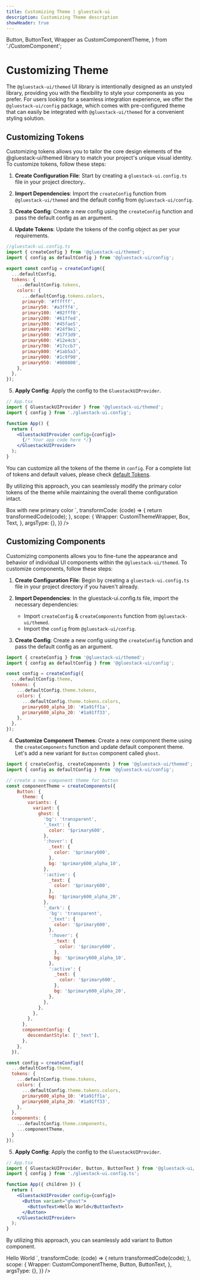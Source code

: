 ```yaml
---
title: Customizing Theme | gluestack-ui
description: Customizing Theme description
showHeader: true
---
```


  Button,
  ButtonText,
  Wrapper as CustomComponentTheme,
} from './CustomComponent';

<Meta title="Configuration Theme/Customizing Theme" />

# Customizing Theme

The `@gluestack-ui/themed` UI library is intentionally designed as an unstyled library, providing you with the flexibility to style your components as you prefer. For users looking for a seamless integration experience, we offer the `@gluestack-ui/config` package, which comes with pre-configured theme that can easily be integrated with `@gluestack-ui/themed` for a convenient styling solution.

## Customizing Tokens

Customizing tokens allows you to tailor the core design elements of the @gluestack-ui/themed library to match your project's unique visual identity. To customize tokens, follow these steps:

1. **Create Configuration File**: Start by creating a `gluestack-ui.config.ts` file in your project directory..

2. **Import Dependencies**: Import the `createConfig` function from `@gluestack-ui/themed` and the default config from `@gluestack-ui/config`.

3. **Create Config**: Create a new config using the `createConfig` function and pass the default config as an argument.

4. **Update Tokens**: Update the tokens of the config object as per your requirements.

```jsx
//gluestack-ui.config.ts
import { createConfig } from '@gluestack-ui/themed';
import { config as defaultConfig } from '@gluestack-ui/config';

export const config = createConfigm({
  ...defaultConfig,
  tokens: {
    ...defaultConfig.tokens,
    colors: {
      ...defaultConfig.tokens.colors,
      primary0: '#ffffff',
      primary50: '#a3fff4',
      primary100: '#82fff0',
      primary200: '#61ffed',
      primary300: '#45fae5',
      primary400: '#24f9e1',
      primary500: '#17f3d9',
      primary600: '#12e4cb',
      primary700: '#17ccb7',
      primary800: '#1ab5a3',
      primary900: '#1c9f90',
      primary950: '#000000',
    },
  },
});
```

5. **Apply Config**: Apply the config to the `GluestackUIProvider`.

```jsx
// App.tsx
import { GluestackUIProvider } from '@gluestack-ui/themed';
import { config } from './gluestack-ui.config';

function App() {
  return (
    <GluestackUIProvider config={config}>
      {/* Your app code here */}
    </GluestackUIProvider>
  );
}
```

You can customize all the tokens of the theme in `config`. For a complete list of tokens and default values, please check [default Tokens](https://gluestack.io/ui/docs/theme/default-tokens).

By utilizing this approach, you can seamlessly modify the primary color tokens of the theme while maintaining the overall theme configuration intact.

<AppProvider>
  <CodePreview
    showComponentRenderer={true}
    showArgsController={false}
    metaData={{
      code: `
<Box
  bg="$primary500"
  p="$5"
  rounded="$lg"
>
  <Text color="$primary700">
    Box with new primary color
  </Text>
</Box>
`,
      transformCode: (code) => {
        return transformedCode(code);
      },
      scope: {
        Wrapper: CustomThemeWrapper,
        Box,
        Text,
      },
      argsType: {},
    }}
  />
</AppProvider>

## Customizing Components

Customizing components allows you to fine-tune the appearance and behavior of individual UI components within the `@gluestack-ui/themed`. To customize components, follow these steps:

1. **Create Configuration File**: Begin by creating a `gluestack-ui.config.ts` file in your project directory if you haven't already.

2. **Import Dependencies**: In the gluestack-ui.config.ts file, import the necessary dependencies:

   - Import `createConfig` & `createComponents` function from `@gluestack-ui/themed`.
   - Import the `config` from `@gluestack-ui/config`.

3. **Create Config**: Create a new config using the `createConfig` function and pass the default config as an argument.

```jsx
import { createConfig } from '@gluestack-ui/themed';
import { config as defaultConfig } from '@gluestack-ui/config';

const config = createConfig({
  ...defaultConfig.theme,
  tokens: {
    ...defaultConfig.theme.tokens,
    colors: {
      ...defaultConfig.theme.tokens.colors,
      primary600_alpha_10: '#1a91ff1a',
      primary600_alpha_20: '#1a91ff33',
    },
  },
});
```

4. **Customize Component Themes**: Create a new component theme using the `createComponents` function and update default component theme. Let's add a new variant for `Button` component called `ghost`.

```jsx
import { createConfig, createComponents } from '@gluestack-ui/themed';
import { config as defaultConfig } from '@gluestack-ui/config';

// create a new component theme for button
const componentTheme = createComponents({
    Button: {
      theme: {
        variants: {
          variant: {
            ghost: {
              'bg': 'transparent',
              '_text': {
                color: '$primary600',
              },
              ':hover': {
                _text: {
                  color: '$primary600',
                },
                bg: '$primary600_alpha_10',
              },
              ':active': {
                _text: {
                  color: '$primary600',
                },
                bg: '$primary600_alpha_20',
              },
              '_dark': {
                'bg': 'transparent',
                '_text': {
                  color: '$primary600',
                },
                ':hover': {
                  _text: {
                    color: '$primary600',
                  },
                  bg: '$primary600_alpha_10',
                },
                ':active': {
                  _text: {
                    color: '$primary600',
                  },
                  bg: '$primary600_alpha_20',
                },
              },
            },
          },
        },
      },
      componentConfig: {
        descendantStyle: ['_text'],
      },
    },
  }),

const config = createConfig({
  ...defaultConfig.theme,
  tokens: {
    ...defaultConfig.theme.tokens,
    colors: {
      ...defaultConfig.theme.tokens.colors,
      primary600_alpha_10: '#1a91ff1a',
      primary600_alpha_20: '#1a91ff33',
    },
  },
  components: {
    ...defaultConfig.theme.components,
    ...componentTheme,
  }
});
```

5. **Apply Config**: Apply the config to the `GluestackUIProvider`.

```jsx
// App.tsx
import { GluestackUIProvider, Button, ButtonText } from '@gluestack-ui/themed';
import { config } from './gluestack-ui.config.ts';

function App({ children }) {
  return (
    <GluestackUIProvider config={config}>
      <Button variant="ghost">
        <ButtonText>Hello World</ButtonText>
      </Button>
    </GluestackUIProvider>
  );
}
```

By utilizing this approach, you can seamlessly add variant to Button component.

<AppProvider>
  <CodePreview
    showComponentRenderer={true}
    showArgsController={false}
    metaData={{
      code: `
<Button variant="ghost">
    <ButtonText>Hello World</ButtonText>
</Button>
`,
      transformCode: (code) => {
        return transformedCode(code);
      },
      scope: {
        Wrapper: CustomComponentTheme,
        Button,
        ButtonText,
      },
      argsType: {},
    }}
  />
</AppProvider>
